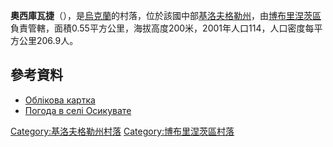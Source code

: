 {{coord|48|6|46|N|31|56|14|E|scale:100000_region:UA|display=title}}

'''奧西庫瓦捷'''（{{lang-uk|Осикувате}}），是[[烏克蘭|烏克蘭]]的村落，位於該國中部[[基洛夫格勒州|基洛夫格勒州]]，由[[博布里涅茨區|博布里涅茨區]]負責管轄，面積0.55平方公里，海拔高度200米，2001年人口114，人口密度每平方公里206.9人。

==參考資料==
* [http://gska2.rada.gov.ua/pls/z7502/A005?rdat1=11.11.2008&rf7571=16378 Облікова картка]{{dead link|date=2017年12月 |bot=InternetArchiveBot |fix-attempted=yes }}
* [http://weather.in.ua/ua/kirovogradskaja/19162 Погода в селі Осикувате] {{Wayback|url=http://weather.in.ua/ua/kirovogradskaja/19162 |date=20111220192414 }}

{{DEFAULTSORT:Осикувате}}
[[Category:基洛夫格勒州村落|Category:基洛夫格勒州村落]]
[[Category:博布里涅茨區村落|Category:博布里涅茨區村落]]


{{Kirovohrad-geo-stub}}